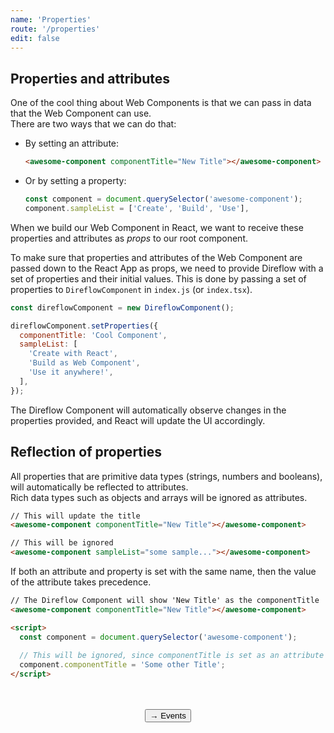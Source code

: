 ```yaml
---
name: 'Properties'
route: '/properties'
edit: false
---
```



## Properties and attributes
One of the cool thing about Web Components is that we can pass in data that the Web Component can use.  
There are two ways that we can do that:
- By setting an attribute:
  ```html
  <awesome-component componentTitle="New Title"></awesome-component>
  ```
- Or by setting a property:
  ```javascript
  const component = document.querySelector('awesome-component');
  component.sampleList = ['Create', 'Build', 'Use'],
  ```

When we build our Web Component in React, we want to receive these properties and attributes as *props* to our root component.  
  
To make sure that properties and attributes of the Web Component are passed down to the React App as props, we need to provide Direflow with a set of properties and their initial values.
This is done by passing a set of properties to `DireflowComponent` in `index.js` (or `index.tsx`).

```javascript
const direflowComponent = new DireflowComponent();

direflowComponent.setProperties({
  componentTitle: 'Cool Component',
  sampleList: [
    'Create with React',
    'Build as Web Component',
    'Use it anywhere!',
  ],
});
```

The Direflow Component will automatically observe changes in the properties provided, and React will update the UI accordingly.  
  
## Reflection of properties
All properties that are primitive data types (strings, numbers and booleans), will automatically be reflected to attributes.  
Rich data types such as objects and arrays will be ignored as attributes.  

```html
// This will update the title
<awesome-component componentTitle="New Title"></awesome-component>

// This will be ignored
<awesome-component sampleList="some sample..."></awesome-component>
```

If both an attribute and property is set with the same name, then the value of the attribute takes precedence.  

```html
// The Direflow Component will show 'New Title' as the componentTitle
<awesome-component componentTitle="New Title"></awesome-component>

<script>
  const component = document.querySelector('awesome-component');
  
  // This will be ignored, since componentTitle is set as an attribute
  component.componentTitle = 'Some other Title';
</script>
```

<br />
<br />

<span style="display: flex; justify-content: center">
  <Link to='/events'>
    <Button>→ Events</Button>
  </Link>
</span>